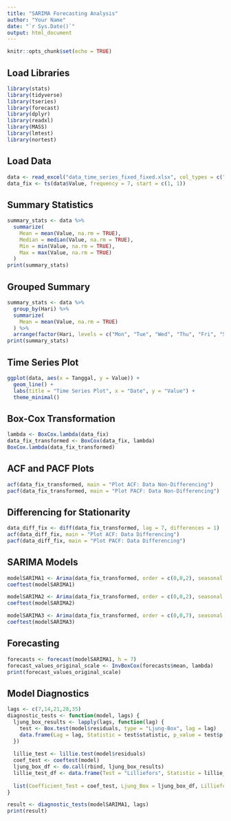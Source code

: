 ```yaml
---
title: "SARIMA Forecasting Analysis"
author: "Your Name"
date: "`r Sys.Date()`"
output: html_document
---
```


```r
knitr::opts_chunk$set(echo = TRUE)
```

## Load Libraries
```r
library(stats)
library(tidyverse)
library(tseries)
library(forecast)
library(dplyr)
library(readxl)
library(MASS)
library(lmtest)
library(nortest)
```

## Load Data
```r
data <- read_excel("data_time_series_fixed_fixed.xlsx", col_types = c("date", "numeric", "text"))
data_fix <- ts(data$Value, frequency = 7, start = c(1, 1))
```

## Summary Statistics
```r
summary_stats <- data %>%
  summarize(
    Mean = mean(Value, na.rm = TRUE),
    Median = median(Value, na.rm = TRUE),
    Min = min(Value, na.rm = TRUE),
    Max = max(Value, na.rm = TRUE)
  )
print(summary_stats)
```

## Grouped Summary
```r
summary_stats <- data %>%
  group_by(Hari) %>%
  summarize(
    Mean = mean(Value, na.rm = TRUE)
  ) %>%
  arrange(factor(Hari, levels = c("Mon", "Tue", "Wed", "Thu", "Fri", "Sat", "Sun")))
print(summary_stats)
```

## Time Series Plot
```r
ggplot(data, aes(x = Tanggal, y = Value)) +
  geom_line() +
  labs(title = "Time Series Plot", x = "Date", y = "Value") +
  theme_minimal()
```

## Box-Cox Transformation
```r
lambda <- BoxCox.lambda(data_fix)
data_fix_transformed <- BoxCox(data_fix, lambda)
BoxCox.lambda(data_fix_transformed)
```

## ACF and PACF Plots
```r
acf(data_fix_transformed, main = "Plot ACF: Data Non-Differencing")
pacf(data_fix_transformed, main = "Plot PACF: Data Non-Differencing")
```

## Differencing for Stationarity
```r
data_diff_fix <- diff(data_fix_transformed, lag = 7, differences = 1)
acf(data_diff_fix, main = "Plot ACF: Data Differencing")
pacf(data_diff_fix, main = "Plot PACF: Data Differencing")
```

## SARIMA Models
```r
modelSARIMA1 <- Arima(data_fix_transformed, order = c(0,0,2), seasonal = list(order = c(0,1,1), period = 7))
coeftest(modelSARIMA1)

modelSARIMA2 <- Arima(data_fix_transformed, order = c(0,0,2), seasonal = list(order = c(1,1,1), period = 7))
coeftest(modelSARIMA2)

modelSARIMA3 <- Arima(data_fix_transformed, order = c(0,0,7), seasonal = list(order = c(0,1,1), period = 7), fixed = c(0, NA, rep(0, 4), 0, NA))
coeftest(modelSARIMA3)
```

## Forecasting
```r
forecasts <- forecast(modelSARIMA1, h = 7)
forecast_values_original_scale <- InvBoxCox(forecasts$mean, lambda)
print(forecast_values_original_scale)
```

## Model Diagnostics
```r
lags <- c(7,14,21,28,35)
diagnostic_tests <- function(model, lags) {
  ljung_box_results <- lapply(lags, function(lag) {
    test <- Box.test(model$residuals, type = "Ljung-Box", lag = lag)
    data.frame(Lag = lag, Statistic = test$statistic, p_value = test$p.value)
  })
  
  lillie_test <- lillie.test(model$residuals)
  coef_test <- coeftest(model)
  ljung_box_df <- do.call(rbind, ljung_box_results)
  lillie_test_df <- data.frame(Test = "Lilliefors", Statistic = lillie_test$statistic, p_value = lillie_test$p.value)
  
  list(Coefficient_Test = coef_test, Ljung_Box = ljung_box_df, Lilliefors = lillie_test_df)
}

result <- diagnostic_tests(modelSARIMA1, lags)
print(result)
```


